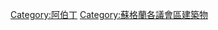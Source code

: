 {{Commons category|Buildings in Aberdeen}}

[[Category:阿伯丁|Category:阿伯丁]]
[[Category:蘇格蘭各議會區建築物|Category:蘇格蘭各議會區建築物]]